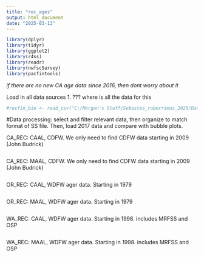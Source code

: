 ```yaml
---
title: "rec_ages"
output: html_document
date: "2025-03-13"
---
```


```r
library(dplyr)
library(tidyr)
library(ggplot2)
library(r4ss)
library(readr)
library(nwfscSurvey)
library(pacfintools)
```

*if there are no new CA age data since 2016, then dont worry about it*

Load in all data sources
1. ??? where is all the data for this

```r
#recfin_bio <- read_csv("C:/Morgan's Stuff/Sebastes_ruberrimus_2025/Data/raw/confidential/SD501.csv")

```

#Data processing: select and filter relevant data, then organize to match format of SS file. Then, load 2017 data and compare with bubble plots.


CA_REC: CAAL, CDFW. We only need to find CDFW data starting in 2009 (John Budrick)

```r

```

CA_REC: MAAL, CDFW. We only need to find CDFW data starting in 2009 (John Budrick)

```r

```

OR_REC: CAAL, WDFW ager data. Starting in 1979

```r

```

OR_REC: MAAL, WDFW ager data. Starting in 1979

```r

```

WA_REC: CAAL, WDFW ager data. Starting in 1998. includes MRFSS and OSP

```r

```

WA_REC: MAAL, WDFW ager data. Starting in 1998. includes MRFSS and OSP

```r

```